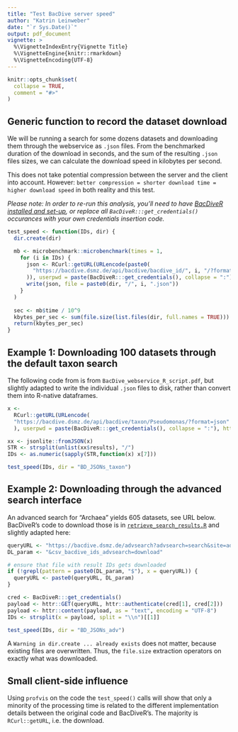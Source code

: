 ```yaml
---
title: "Test BacDive server speed"
author: "Katrin Leinweber"
date: "`r Sys.Date()`"
output: pdf_document
vignette: >
  %\VignetteIndexEntry{Vignette Title}
  %\VignetteEngine{knitr::rmarkdown}
  %\VignetteEncoding{UTF-8}
---
```


```r
knitr::opts_chunk$set(
  collapse = TRUE,
  comment = "#>"
)
```

## Generic function to record the dataset download

We will be running a search for some dozens datasets and downloading them through
the webservice as `.json` files. From the benchmarked duration of the download
in seconds, and the sum of the resulting `.json` files sizes, we can calculate
the download speed in kilobytes per second.

This does not take potential compression between the server and the client into
account. However: `better compression = shorter download time = higher download speed`
in both reality and this test.

*Please note: In order to re-run this analysis, you'll need to have [BacDiveR installed
and set-up](https://tibhannover.github.io/BacDiveR/#installation), or replace all
`BacDiveR:::get_credentials()` occurances with your own credentials insertion code.*

```r
test_speed <- function(IDs, dir) {
  dir.create(dir)

  mb <- microbenchmark::microbenchmark(times = 1,
    for (i in IDs) {
      json <- RCurl::getURL(URLencode(paste0(
        "https://bacdive.dsmz.de/api/bacdive/bacdive_id/", i, "/?format=json"
      )), userpwd = paste(BacDiveR:::get_credentials(), collapse = ":"), httpauth = 1L)
      write(json, file = paste0(dir, "/", i, ".json"))
    }
  )
  
  sec <- mb$time / 10^9
  kbytes_per_sec <- sum(file.size(list.files(dir, full.names = TRUE))) / 2^10 / sec
  return(kbytes_per_sec)
}
```

## Example 1: Downloading 100 datasets through the default taxon search

The following code from is from `BacDive_webservice_R_script.pdf`, but slightly
adapted to write the individual `.json` files to disk, rather than convert them
into R-native dataframes.

```r
x <-
  RCurl::getURL(URLencode(
  "https://bacdive.dsmz.de/api/bacdive/taxon/Pseudomonas/?format=json"
  ), userpwd = paste(BacDiveR:::get_credentials(), collapse = ":"), httpauth = 1L)

xx <- jsonlite::fromJSON(x)
STR <- strsplit(unlist(xx$results), "/")
IDs <- as.numeric(sapply(STR,function(x) x[7]))

test_speed(IDs, dir = "BD_JSONs_taxon")
```

## Example 2: Downloading through the advanced search interface

An advanced search for "Archaea" yields 605 datasets, see URL below. BacDiveR's
code to download those is in
[`retrieve_search_results.R`](https://github.com/TIBHannover/BacDiveR/blob/master/R/retrieve_search_results.R)
and slightly adapted here:

```r
queryURL <- "https://bacdive.dsmz.de/advsearch?advsearch=search&site=advsearch&searchparams[70][contenttype]=text&searchparams[70][typecontent]=contains&searchparams[70][searchterm]=Archaea"
DL_param <- "&csv_bacdive_ids_advsearch=download"

# ensure that file with result IDs gets downloaded
if (!grepl(pattern = paste0(DL_param, "$"), x = queryURL)) {
  queryURL <- paste0(queryURL, DL_param)
}

cred <- BacDiveR:::get_credentials()
payload <- httr::GET(queryURL, httr::authenticate(cred[1], cred[2]))
payload <- httr::content(payload, as = "text", encoding = "UTF-8")
IDs <- strsplit(x = payload, split = "\\n")[[1]]

test_speed(IDs, dir = "BD_JSONs_adv")
```

A `Warning in dir.create ... already exists` does not matter, because existing
files are overwritten. Thus, the `file.size` extraction operators on exactly what
was downloaded.


## Small client-side influence

Using `profvis` on the code the `test_speed()` calls will show that only a minority
of the processing time is related to the different implementation details between
the original code and BacDiveR's. The majority is `RCurl::getURL`, i.e. the download.
